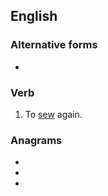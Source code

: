 {{also|resew}}
==English==

===Alternative forms===
* {{l|en|resew}}

===Verb===
{{en-verb|re-sews|re-sewing|re-sewed|re-sewn}}

# To [[sew]] again.

===Anagrams===
* {{l|en|ewers}}
* {{l|en|sewer}}
* {{l|en|sweer}}